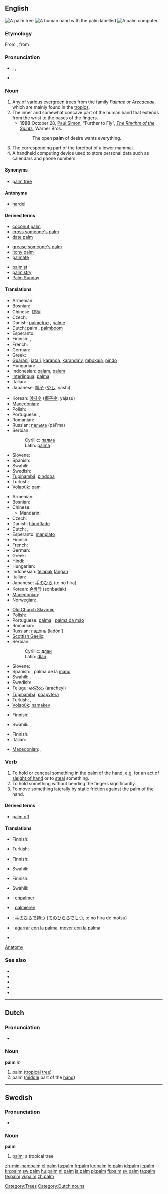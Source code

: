 {{wikipedia}}
{{also|Palm}}
==English==
[[Image:1859-Martinique.web.jpg|thumb|A '''palm''' tree]]
[[Image:Hand parts.jpg|thumb|A human hand with the '''palm''' labelled]]
[[Image:VPAcompact.jpg|thumb|A '''palm''' computer]]

===Etymology===
From {{etyl|fro}} {{term|palme|lang=fro}}, from {{etyl|la}} {{term|palma||palm|lang=la}}

===Pronunciation===
* {{enPR|päm}}, {{IPA|/pɑːm/}}, {{SAMPA|/pA:m/}}
* {{audio|En-us-palm.ogg|Audio (US)}}
*: {{rhymes|ɑːm}}

===Noun===
{{en-noun}}

# Any of various [[evergreen]] [[tree]]s from the family ''[[Palmae]]'' or ''[[Arecaceae]]'', which are mainly found in the [[tropics]].
# The inner and somewhat concave part of the human hand that extends from the wrist to the bases of the fingers.
#* '''1990''' October 28, [[w:Paul Simon|Paul Simon]], “Further to Fly”, ''[[w:The Rhythm of the Saints|The Rhythm of the Saints]]'', Warner Bros.
#*: The open '''palm''' of desire wants everything.
# The corresponding part of the forefoot of a lower mammal.
# A handheld computing device used to store personal data such as calendars and phone numbers.

====Synonyms====
* {{sense|tropical tree}} [[palm tree]]

====Antonyms====
* {{sense|hand}} [[hardel]]

====Derived terms====
{{rel-top3|Terms derived from the noun "palm"}}
* [[coconut palm]]
* [[cross someone's palm]]
* [[date palm]]
{{rel-mid3}}
* [[grease someone's palm]]
* [[itchy palm]]
* [[palmate]]
{{rel-mid3}}
* [[palmist]]
* [[palmistry]]
* [[Palm Sunday]]
{{rel-bottom}}

====Translations====
{{trans-top|tropical tree}}
* Armenian: {{t-|hy|արմավենի|tr=armaveni|sc=Armn|xs=Armenian}}
* Bosnian: {{t-|bs|palma|f}}
* Chinese: [[棕榈]]
* Czech: {{t-|cs|palma|f}}
* Danish: [[palmetræ]] {{n}}, [[palme]] {{c}}
* Dutch: palm {{m}}, [[palmboom]] {{m}}
* Esperanto: {{t-|eo|palmo|xs=Esperanto}}
* Finnish: {{t+|fi|palmu}}, {{t-|fi|palmupuu}}
* French: {{t+|fr|palmier|m}}
* German: {{t+|de|Palme|f}}
* Greek: {{t+|el|φοίνικας|m|tr=foínikas|sc=Grek}}
* [[Guaraní]]: [[jata'i]], [[karanda]], [[karanda'y]], [[mbokaja]], [[pindo]]
* Hungarian: {{t+|hu|pálma}}
* Indonesian: [[palam]], [[palem]]
* [[Interlingua]]: [[palma]]
* Italian: {{t-|it|palma}}
* Japanese: [[椰子]] ([[やし]], yashi)
{{trans-mid}}
* Korean: [[야자수]] ([[椰子樹]], yajasu)
* [[Macedonian]]: {{t-|mk|палма|f|tr=pálma|sc=Cyrl|xs=Macedonian}}
* Polish: {{t+|pl|palma|f}}
* Portuguese: {{t+|pt|palma|f}}, {{t+|pt|palmeira|f}}
* Romanian: {{t+|ro|palmier|m}}
* Russian: [[пальма]] {{f}} (pál'ma)
* Serbian:
*: Cyrillic: [[палма]] {{f}}
*: Latin: [[palma]] {{f}}
* Slovene: {{t+|sl|palma|f}}
* Spanish: {{t+|es|palmera|f}}
* Swahili: {{t+|sw|mnazi|xs=Swahili}}
* Swedish: {{t+|sv|palm|c}}
* [[Tupinambá]]: [[pindoba]]
* Turkish: {{t|tr|palmiye}}
* [[Volapük]]: [[pam]]
{{trans-bottom}}

{{trans-top|inner, concave part of hand}}
* Armenian: {{t+|hy|ափ|tr=ap'|sc=Armn|xs=Armenian}}
* Bosnian: {{t-|bs|dlan|m}}
* Chinese:
** Mandarin: {{t|zh|手掌|tr=shǒuzhǎng|sc=Hani}}
* Czech: {{t-|cs|dlaň|f}}
* Danish: [[håndflade]] {{c}}
* Dutch: {{t+|nl|palm|m}}, {{t+|nl|handpalm|m}}
* Esperanto: [[manplato]]
* Finnish: {{t+|fi|kämmen}}
* French: {{t+|fr|paume|f}}
* German: {{t+|de|Handfläche|f}}
* Greek: {{t+|el|παλάμη|f|tr=palámi|sc=Grek}}
* Hindi: {{t|hi|हथेली|f|tr=hathelī|sc=Deva}}
* Hungarian: {{t+|hu|tenyér}}
* Indonesian: [[telapak]] [[tangan]]
* Italian: {{t+|it|palmo}}
* Japanese: [[手のひら]] (te no hira)
* Korean: [[손바닥]] (sonbadak)
* [[Macedonian]]: {{t|mk|дланка|f|tr=dlánka|sc=Cyrl|xs=Macedonian}}
* Norwegian: {{t-|no|håndflate}}
{{trans-mid}}
* [[Old Church Slavonic]]: {{tø|cu|длань|f|tr=dlanĭ|sc=Cyrs}}
* Polish: {{t+|pl|dłoń|m}}
* Portuguese: [[palma]] {{f}}, [[palma da mão]] {{f}}'
* Romanian: {{t-|ro|palmă|f}}
* Russian: [[ладонь]] {{f}} (ladón')
* [[Scottish Gaelic]]: {{t-|gd|bas|f|xs=Scottish Gaelic}}
* Serbian:
*: Cyrillic: [[длан]] {{m}}
*: Latin: [[dlan]] {{m}}
* Slovene: {{t+|sl|dlan|f}}
* Spanish: {{t+|es|palma|f}}, palma de la [[mano]] {{f}}
* Swahili: {{t+|sw|kikofi|xs=Swahili}},  {{t+|sw|kiganja|xs=Swahili}}
* Swedish: {{t+|sv|handflata|c}}
* [[Telugu]]: [[అరచేయి]] (aracheyi)
* [[Tupinambá]]: [[poapytera]]
* Turkish: {{t+|tr|aya}},  {{t|tr|avuç içi}}
* [[Volapük]]: [[namakev]]
{{trans-bottom}}

{{trans-top|corresponding part of the forefoot of a lower mammal}}
* Finnish: {{t+|fi|kämmen}}
{{trans-mid}}
* Swahili: {{t+|sw|kikofi|xs=Swahili}},  {{t+|sw|kiganja|xs=Swahili}}
{{trans-bottom}}

{{trans-top|handheld computing device}}
* Finnish: {{t-|fi|kämmentietokone}}
* Italian: {{t-|it|palmare}}
{{trans-mid}}
* [[Macedonian]]: {{t|mk|рачен компјутер|m|tr=ráčen kompjúter|sc=Cyrl|xs=Macedonian}},  {{t|mk|џебен компјутер|m|tr=džében kompjúter|sc=Cyrl|xs=Macedonian}}
{{trans-bottom}}

===Verb===
{{en-verb}}

# To hold or conceal something in the palm of the hand, e.g, for an act of [[sleight of hand]] or to [[steal]] something.
# To hold something without bending the fingers significantly.
# To move something laterally by static friction against the palm of the hand.

====Derived terms====
* [[palm off]]

====Translations====
{{trans-top|to hold or conceal something in the palm of the hand}}
* Finnish: {{t+|fi|piilottaa}} {{t+|fi|kämmen|alt=kämmeneensä}}
{{trans-mid}}
* Turkish: {{t|tr|avuçlamak}}
{{trans-bottom}}

{{trans-top|to hold something without bending the fingers}}
* Finnish: {{t+|fi|pitää}} {{t+|fi|kämmen|alt=kämmenellä}}
{{trans-mid}}
* Swahili: {{t+|sw|kikofi|xs=Swahili}}
{{trans-bottom}}

{{trans-top|to move something with the palm of the hand}}
* Finnish: {{t+|fi|siirtää}} {{t+|fi|kämmen|alt=kämmenellä}}
{{trans-mid}}
* Swahili: {{t+|sw|kikofi|xs=Swahili}}
{{trans-bottom}}

{{checktrans-top}}
* {{ttbc|French}}: [[enpalmer]]
* {{ttbc|German}}: [[palmieren]]
* {{ttbc|Japanese}}: [[手のひらで持つ]] ([[てのひららでもつ]], te no hira de motsu)
{{trans-mid}}
* {{ttbc|Spanish}}: [[agarrar con la palma]], [[mover con la palma]]
* {{ttbc|Swedish}}: {{t-|sv|palmera}}
{{trans-bottom}}

[[Category|Anatomy]]

===See also===
* {{pedialite|dab=Palm}}
* {{commonslite|Category:Arecaceae}}
* {{specieslite|Arecaceae}}
* {{commonslite|hand}}
* {{commonslite|Personal digital assistant}}

[[Category:Trees]]

----

==Dutch==

===Pronunciation===
* {{audio|Nl-palm.ogg|audio}}

===Noun===
'''palm''' ''m''

# palm ([[tropical]] [[tree]])
# palm ([[middle]] part of the [[hand]])

[[Category:Dutch nouns]]

----

==Swedish==

===Pronunciation===
* {{audio|Sv-palm.ogg|audio}}

===Noun===
{{sv-noun-reg-er}}
'''palm''' {{c}}

# [[palm#English|palm]]; a tropical tree

[[zh-min-nan:palm]]
[[el:palm]]
[[fa:palm]]
[[fr:palm]]
[[ko:palm]]
[[io:palm]]
[[id:palm]]
[[it:palm]]
[[kn:palm]]
[[sw:palm]]
[[hu:palm]]
[[nl:palm]]
[[ja:palm]]
[[pl:palm]]
[[fi:palm]]
[[sv:palm]]
[[ta:palm]]
[[te:palm]]
[[vi:palm]]
[[zh:palm]]